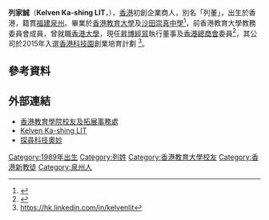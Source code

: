 {{db-g11}} 
{{Infobox Biography
| subject_name   = 列家誠
| image_name     = KelvenLit.jpg
| image_size     = 200px
|date_of_birth = {{birth_date_and_age|1989|11|27}}
|place_of_birth = {{HKG-1910}}
|occupation = [[商人|商人]]
}}

'''列家誠'''（'''Kelven Ka-shing LIT'''，{{bd|1989年|11月27日|||catIdx=C列家誠}}），[[香港|香港]]初創企業商人，別名「列董」，出生於香港，籍貫[[福建|福建]][[泉州|泉州]]。畢業於[[香港教育大學|香港教育大學]]及[[沙田崇真中學|沙田崇真中學]]<ref>{{Cite web |url=http://www.ied.edu.hk/aado/main.php?web=5&ep_id=505&index=2&lang=chi |title=存档副本 |access-date=2015-07-15 |archive-url=https://web.archive.org/web/20150715151551/http://www.ied.edu.hk/aado/main.php?web=5&ep_id=505&index=2&lang=chi |archive-date=2015-07-15 |dead-url=yes }}</ref>，前香港教育大學教務委員會成員，曾就職[[香港大學|香港大學]]，現任[[昇博經貿|昇博經貿]]執行董事及[[香港總商會|香港總商會]]委員<ref>{{Cite web |url=https://www.chamber.org.hk/en/membership/profile_detail.aspx?profile_id=286 |title=存档副本 |access-date=2021-05-24 |archive-date=2021-05-24 |archive-url=https://web.archive.org/web/20210524070112/https://www.chamber.org.hk/en/membership/profile_detail.aspx?profile_id=286 |dead-url=no }}</ref>，其公司於2015年入選[[香港科技園|香港科技園]]創業培育計劃 <ref>https://hk.linkedin.com/in/kelvenlit{{Dead link}}</ref>。

==參考資料==
{{reflist}}
==外部連結==
*[https://web.archive.org/web/20150715151551/http://www.ied.edu.hk/aado/main.php?web=5&ep_id=505&index=2&lang=chi 香港教育學院校友及拓展事務處]
*[https://hk.linkedin.com/in/kelvenlit Kelven Ka-shing LIT]{{Dead link}}
*[https://www.chamber.org.hk/en/membership/profile_detail.aspx?profile_id=286 探尋科技奧妙] {{Wayback|url=https://www.chamber.org.hk/en/membership/profile_detail.aspx?profile_id=286 |date=20210524070112 }}

[[Category:1989年出生|Category:1989年出生]]
[[Category:列姓|Category:列姓]]
[[Category:香港教育大學校友|Category:香港教育大學校友]]
[[Category:香港新教徒|Category:香港新教徒]]
[[Category:泉州人|Category:泉州人]]